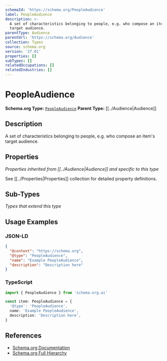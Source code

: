 ```yaml
---
schemaId: 'https://schema.org/PeopleAudience'
label: PeopleAudience
description: >-
  A set of characteristics belonging to people, e.g. who compose an item's
  target audience.
parentType: Audience
parentUrl: 'https://schema.org/Audience'
collection: Types
source: schema.org
version: '27.01'
properties: []
subTypes: []
relatedOccupations: []
relatedIndustries: []
---
```

# PeopleAudience

**Schema.org Type:** [`PeopleAudience`](https://schema.org/PeopleAudience)
**Parent Type:** [[../Audience|Audience]]

## Description

A set of characteristics belonging to people, e.g. who compose an item's target audience.

## Properties

*Properties inherited from [[../Audience|Audience]] and specific to this type*

See [[../Properties|Properties]] collection for detailed property definitions.

## Sub-Types

*Types that extend this type*

## Usage Examples

### JSON-LD

```json
{
  "@context": "https://schema.org",
  "@type": "PeopleAudience",
  "name": "Example PeopleAudience",
  "description": "Description here"
}
```

### TypeScript

```typescript
import { PeopleAudience } from 'schema.org.ai'

const item: PeopleAudience = {
  '@type': 'PeopleAudience',
  name: 'Example PeopleAudience',
  description: 'Description here',
}
```

## References

- [Schema.org Documentation](https://schema.org/PeopleAudience)
- [Schema.org Full Hierarchy](https://schema.org/docs/full.html)
